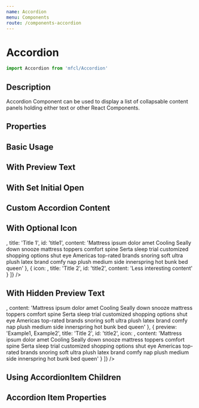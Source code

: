 ```yaml
---
name: Accordion
menu: Components
route: /components-accordion
---
```



# Accordion

```javascript
import Accordion from 'mfcl/Accordion'
```

## Description

Accordion Component can be used to display a list of collapsable content panels holding either text or other React Components.

## Properties

<Props of={Accordion} />

## Basic Usage

<Playground>
  <Accordion
    items={[
      {
        title: 'Title 1',
        id: 'title1',
        content:
          'Mattress ipsum dolor amet Cooling Seally down snooze mattress toppers comfort spine Serta sleep trial customized shopping options shut eye Americas top-rated brands snoring soft ultra plush latex brand comfy nap plush medium side innerspring hot bunk bed queen'
      },
      { title: 'Title 2', id: 'title2', content: 'Less interesting content' }
    ]}
  />
</Playground>

## With Preview Text

<Playground>
  <Accordion
    items={[
      {
        preview: 'title 1 Description',
        title: 'Title 1',
        id: 'title1',
        content:
          'Mattress ipsum dolor amet Cooling Seally down snooze mattress toppers comfort spine Serta sleep trial customized shopping options shut eye Americas top-rated brands snoring soft ultra plush latex brand comfy nap plush medium side innerspring hot bunk bed queen'
      },
      { preview: 'more description', title: 'Title 2', id: 'title2', content: 'Less interesting content' }
    ]}
  />
</Playground>

## With Set Initial Open

<Playground>
  <Accordion
    items={[
      {
        initialOpen: true,
        title: 'Product Description',
        id: 'productDescription',
        content: 'Mattress ipsum dolor amet Cooling Seally down snooze mattress toppers comfort spine Serta sleep trial customized shopping options shut eye Americas top-rated brands snoring soft ultra plush latex brand comfy nap plush medium side innerspring hot bunk bed queen'
      },
      { title: 'Questions & Answers', id: 'questionAnswer', content: 'Questions and Answers here' },
      { title: 'Reviews', id: 'reviews', content: 'Be the first to review here' }
    ]}
/>

</Playground>

## Custom Accordion Content

<Playground>
  <CustomAccordion />
</Playground>

## With Optional Icon

<Playground>
  <Accordion
    items={[
      {
        icon: <MediumBed />,
        title: 'Title 1',
        id: 'title1',
        content:
          'Mattress ipsum dolor amet Cooling Seally down snooze mattress toppers comfort spine Serta sleep trial customized shopping options shut eye Americas top-rated brands snoring soft ultra plush latex brand comfy nap plush medium side innerspring hot bunk bed queen'
      },
      {
        icon: <PlushBed />,
        title: 'Title 2',
        id: 'title2',
        content: 'Less interesting content'
      }
    ]}
  />
</Playground>

## With Hidden Preview Text

<Playground>
  <Accordion
    hidePreview={true}
    items={[
      {
        preview: 'Example1, Example2',
        title: 'Title 1',
        id: 'title1',
        icon: <MediumBed />,
        content:
          'Mattress ipsum dolor amet Cooling Seally down snooze mattress toppers comfort spine Serta sleep trial customized shopping options shut eye Americas top-rated brands snoring soft ultra plush latex brand comfy nap plush medium side innerspring hot bunk bed queen'
      },
      {
        preview: 'Example1, Example2',
        title: 'Title 2',
        id: 'title2',
        icon: <PlushBed />,
        content:
          'Mattress ipsum dolor amet Cooling Seally down snooze mattress toppers comfort spine Serta sleep trial customized shopping options shut eye Americas top-rated brands snoring soft ultra plush latex brand comfy nap plush medium side innerspring hot bunk bed queen'
      }
    ]}
  />
</Playground>

## Using AccordionItem Children

<Playground>
  <Accordion> 
    <AccordionItem title={"Test"} id={"test_1"} content={"Mattress ipsum dolor amet Cooling Seally down snooze mattress toppers comfort spine Serta sleep"}/>
    <AccordionItem title={"Test 2"} id={"test_2"} content={"Mattress ipsum dolor amet Cooling Seally down snooze mattress toppers comfort spine Serta sleep trial customized shopping options shut eye Americas top-rated brands snoring soft ultra plush latex brand"}/>
  </Accordion>

</Playground>

## Accordion Item Properties

<Props of={AccordionItem} />
